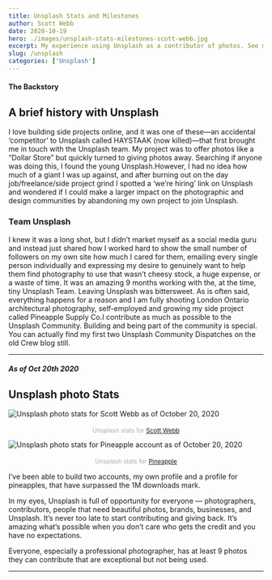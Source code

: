 ```yaml
---
title: Unsplash Stats and Milestones
author: Scott Webb
date: 2020-10-19
hero: ./images/unsplash-stats-milestones-scott-webb.jpg
excerpt: My experience using Unsplash as a contributor of photos. See my stats and milestones
slug: /unsplash
categories: ['Unsplash']
---
```


#### The Backstory
## A brief history with Unsplash

I love building side projects online, and it was one of these—an accidental ‘competitor’ to Unsplash called HAYSTAAK (now killed)—that first brought me in touch with the Unsplash team. My project was to offer photos like a “Dollar Store” but quickly turned to giving photos away. Searching if anyone was doing this, I found the young Unsplash.However, I had no idea how much of a giant I was up against, and after burning out on the day job/freelance/side project grind I spotted a ‘we’re hiring’ link on Unsplash and wondered if I could make a larger impact on the photographic and design communities by abandoning my own project to join Unsplash. 

### Team Unsplash
I knew it was a long shot, but I didn’t market myself as a social media guru and instead just shared how I worked hard to show the small number of followers on my own site how much I cared for them, emailing every single person individually and expressing my desire to genuinely want to help them find photography to use that wasn’t cheesy stock, a huge expense, or a waste of time. It was an amazing 9 months working with the, at the time, tiny Unsplash Team. Leaving Unsplash was bittersweet. As is often said, everything happens for a reason and I am fully shooting London Ontario architectural photography, self-employed and growing my side project called Pineapple Supply Co.I contribute as much as possible to the Unsplash Community. Building and being part of the community is special. You can actually find my first two Unsplash Community Dispatches on the old Crew blog still. 

- - -

##### As of Oct 20th 2020
## Unsplash photo Stats

<div className="Image__Large">
  <img
    src="./images/unsplash-stats-scottwebb-oct-20-2020.jpg"
    title="Unsplash photo stats for Scott Webb as of October 20, 2020"
    alt="Unsplash photo stats for Scott Webb as of October 20, 2020"
  />
  <p style="color:#aaabbb; font-size: 12px; text-align:center; padding-top:5px;">Unsplash stats for <a href="https://unsplash.com/scottwebb" title="View profile on Unsplash">Scott Webb</a></p>
</div>

<div className="Image__Medium">
  <img
    src="./images/Unsplash-stats-pineapple-account-october-20-2020.jpg"
    title="Unsplash photo stats for Pineapple account as of October 20, 2020"
    alt="Unsplash photo stats for Pineapple account as of October 20, 2020"
  />
  <p style="color:#aaabbb; font-size: 12px; text-align:center; padding-top:5px;">Unsplash stats for <a href="https://unsplash.com/pineapple" title="View profile on Unsplash">Pineapple</a></p>
</div>

I’ve been able to build two accounts, my own profile and a profile for pineapples, that have surpassed the 1M downloads mark.

In my eyes, Unsplash is full of opportunity for everyone — photographers, contributors, people that need beautiful photos, brands, businesses, and Unsplash. It’s never too late to start contributing and giving back. It’s amazing what’s possible when you don’t care who gets the credit and you have no expectations. 

Everyone, especially a professional photographer, has at least 9 photos they can contribute that are exceptional but not being used.

- - -